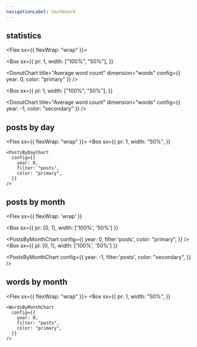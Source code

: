 ```yaml
---
navigationLabel: dashboard
---
```



<Box>

## statistics

<Flex sx={{ flexWrap: "wrap" }}>

<Box
  sx={{
    pr: 1,
    width: ["100%", "50%"],
  }}
>
  <DonutChart
    title="Average word count"
    dimension="words"
    config={{ year: 0, color: "primary" }}
  />
  <Divider />
</Box>

<Box
  sx={{
    pl: 1,
    width: ["100%", "50%"],
  }}
>
  <DonutChart
    title="Average word count"
    dimension="words"
    config={{ year: -1, color: "secondary" }}
  />
  <Divider />
</Box>

</Flex>
</Box>

<Divider />

<Box>

## posts by day

<Flex sx={{ flexWrap: "wrap" }}>
  <Box
    sx={{
      pr: 1,
      width: "50%",
    }}
  >
    <PostsByDayChart
      config={{
        year: 0,
        filter: "posts",
        color: "primary",
      }}
    />
  </Box>
  <Box
    sx={{
      pl: 1,
      width: "50%",
    }}
  >
    <PostsByDayChart
      config={{
        year: -1,
        filter: "posts",
        color: "secondary",
      }}
    />
  </Box>
</Flex>
</Box>

<Box>

<Divider />

## posts by month

<Divider />

<Flex
  sx={{ flexWrap: 'wrap' }}
>
<Box
  sx={{
    pr: [0, 1],
    width: ['100%', '50%']
  }}
>
<PostsByMonthChart
  config={{
    year: 0,
    filter:'posts',
    color: "primary",
  }}
/>
<Divider />
</Box>
<Box
  sx={{
    pl: [0, 1],
    width: ['100%', '50%']
  }}
>
<PostsByMonthChart
  config={{
    year: -1,
    filter:'posts',
    color: "secondary",
  }}
/>
<Divider />
</Box>
</Flex>
</Box>

<Divider />

<Box>

## words by month

<Flex sx={{ flexWrap: "wrap" }}>
  <Box
    sx={{
      pr: 1,
      width: "50%",
    }}
  >
    <WordsByMonthChart
      config={{
        year: 0,
        filter: "posts",
        color: "primary",
      }}
    />
  </Box>
  <Box
    sx={{
      pl: 1,
      width: "50%",
    }}
  >
    <WordsByMonthChart
      config={{
        year: -1,
        filter: "posts",
        color: "secondary",
      }}
    />
  </Box>
</Flex>
</Box>